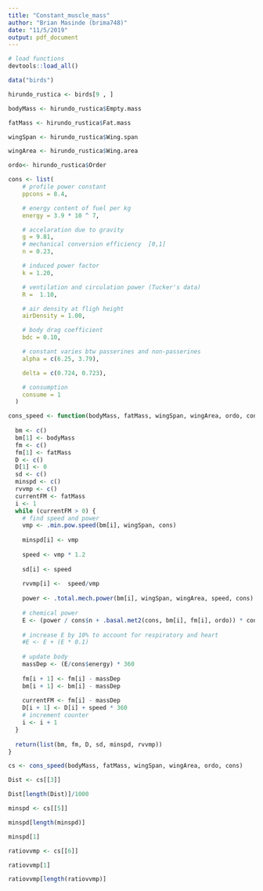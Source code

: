 ```yaml
---
title: "Constant_muscle_mass"
author: "Brian Masinde (brima748)"
date: "11/5/2019"
output: pdf_document
---
```


```r
# load functions
devtools::load_all()

data("birds")

```

```r
hirundo_rustica <- birds[9 , ]

bodyMass <- hirundo_rustica$Empty.mass

fatMass <- hirundo_rustica$Fat.mass

wingSpan <- hirundo_rustica$Wing.span

wingArea <- hirundo_rustica$Wing.area

ordo<- hirundo_rustica$Order
```


```r
cons <- list(
    # profile power constant
    ppcons = 8.4,

    # energy content of fuel per kg
    energy = 3.9 * 10 ^ 7,

    # accelaration due to gravity
    g = 9.81,
    # mechanical conversion efficiency  [0,1]
    n = 0.23,

    # induced power factor
    k = 1.20,

    # ventilation and circulation power (Tucker's data)
    R =  1.10,

    # air density at fligh height
    airDensity = 1.00,

    # body drag coefficient
    bdc = 0.10,

    # constant varies btw passerines and non-passerines
    alpha = c(6.25, 3.79),

    delta = c(0.724, 0.723),

    # consumption
    consume = 1
  )
```

```r
cons_speed <- function(bodyMass, fatMass, wingSpan, wingArea, ordo, cons) {
  
  bm <- c()
  bm[1] <- bodyMass
  fm <- c()
  fm[1] <- fatMass
  D <- c()
  D[1] <- 0
  sd <- c()
  minspd <- c()
  rvvmp <- c()
  currentFM <- fatMass
  i <- 1
  while (currentFM > 0) {
    # find speed and power
    vmp <- .min.pow.speed(bm[i], wingSpan, cons)
    
    minspd[i] <- vmp
    
    speed <- vmp * 1.2
    
    sd[i] <- speed
    
    rvvmp[i] <-  speed/vmp
    
    power <- .total.mech.power(bm[i], wingSpan, wingArea, speed, cons)
    
    # chemical power
    E <- (power / cons$n + .basal.met2(cons, bm[i], fm[i], ordo)) * cons$R
    
    # increase E by 10% to account for respiratory and heart
    #E <- E + (E * 0.1)
    
    # update body
    massDep <- (E/cons$energy) * 360
    
    fm[i + 1] <- fm[i] - massDep
    bm[i + 1] <- bm[i] - massDep
    
    currentFM <- fm[i] - massDep
    D[i + 1] <- D[i] + speed * 360
    # increment counter
    i <- i + 1
  }
  
  return(list(bm, fm, D, sd, minspd, rvvmp))
}
```

```r
cs <- cons_speed(bodyMass, fatMass, wingSpan, wingArea, ordo, cons)
```



```r
Dist <- cs[[3]]

Dist[length(Dist)]/1000
```

```r
minspd <- cs[[5]]

minspd[length(minspd)]

minspd[1]
```

```r
ratiovvmp <- cs[[6]]

ratiovvmp[1]

ratiovvmp[length(ratiovvmp)]
```

